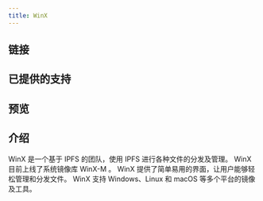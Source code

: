 ```yaml
---
title: WinX
---
```


## 链接

<CardGrid>
    <LinkCard title="团队主页" href="https://www.winx.run/" />
    <LinkCard title="基于 IPFS 的镜像库" href="https://mirror.winx.run/" />
</CardGrid>

## 已提供的支持

<Badge text="CDN域名" variant="note" />
<Badge text="云服务" variant="success" />
<Badge text="网页搭建" variant="tip" />
<Badge text="技术支持" variant="caution" />
<Badge text="团队管理" variant="danger" />

## 预览

## 介绍

<CardGrid stagger>
	<Card title="WinX" icon="pencil">
		WinX 是一个基于 IPFS 的团队，使用 IPFS 进行各种文件的分发及管理。
	</Card>
	<Card title="功能" icon="add-document">
		WinX 目前上线了系统镜像库 WinX-M 。
	</Card>
	<Card title="使用" icon="setting">
		WinX 提供了简单易用的界面，让用户能够轻松管理和分发文件。
	</Card>
	<Card title="支持" icon="open-book">
		WinX 支持 Windows、Linux 和 macOS 等多个平台的镜像及工具。
	</Card>
</CardGrid>
